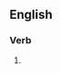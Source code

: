 ==English==

===Verb===
{{head|en|present participle}}

# {{present participle of|substantivize|lang=en|nocat=1}}